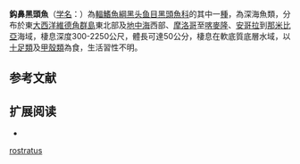 {{Speciesbox
| status = LC
| status system = IUCN3.1
| status ref={{r|IUCN}}
| image = Alepocephalus rostratus Gervais.jpg
| genus = Alepocephalus
| species = rostratus
| authority = [[Risso|Risso]], 1820
| synonyms = {{taxon list
|*''Alepocphalus rostratus''|Risso, 1820（异拼名）
}}
}}

'''鈎鼻黑頭魚'''（[[学名|学名]]：{{lang|la|''Alepocephalus rostratus''}}）為[[輻鰭魚綱|輻鰭魚綱]][[黑头鱼目|黑头鱼目]][[黑頭魚科|黑頭魚科]]的其中一[[種|種]]，為深海魚類，分布於東[[大西洋|大西洋]][[維德角群島|維德角群島]]東北部及[[地中海|地中海]]西部、[[摩洛哥|摩洛哥]]至[[喀麥隆|喀麥隆]]、[[安哥拉|安哥拉]]到[[那米比亞|那米比亞]]海域，棲息深度300-2250公尺，體長可達50公分，棲息在軟底質底層水域，以[[十足類|十足類]]及[[甲殼類|甲殼類]]為食，生活習性不明。{{r|FishBase}}

==参考文献==
{{reflist|refs=
<ref name=FishBase>{{FishBase_species|genus=Alepocephalus|species=rostratus|year=2015|month=8}}</ref>
<ref name=IUCN>Hulley, P. 2015. ''Alepocephalus rostratus''. ''The IUCN Red List of Threatened Species'' 2015: e.T198626A15147775. http://dx.doi.org/10.2305/IUCN.UK.2015-4.RLTS.T198626A15147775.en. Downloaded on 21 July 2019.</ref>
}}

== 扩展阅读 ==
*{{wikispecies-inline|Alepocephalus rostratus|鈎鼻黑頭魚}}

{{taxonbar}}

[[Category:黑頭魚屬|rostratus]]